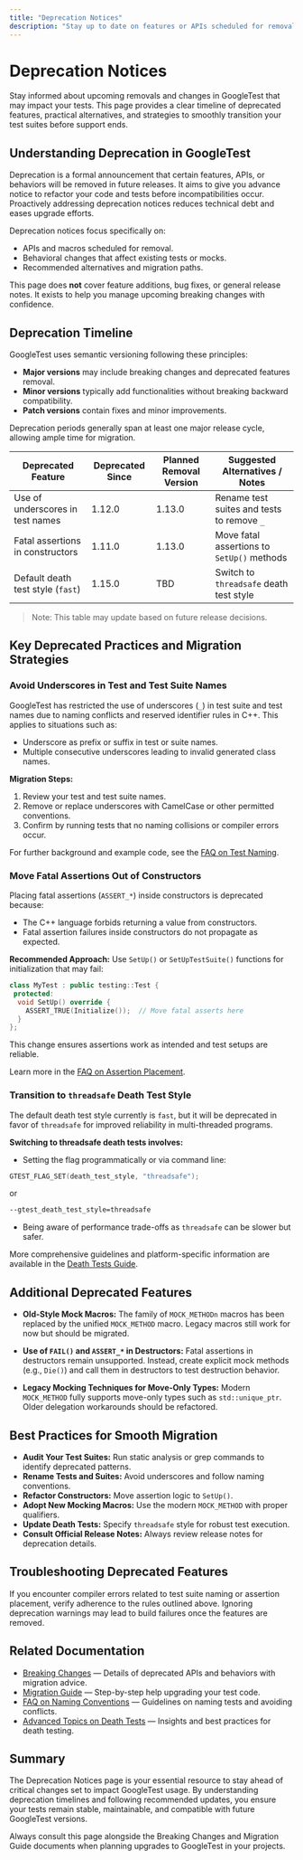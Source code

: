 ```yaml
---
title: "Deprecation Notices"
description: "Stay up to date on features or APIs scheduled for removal. This page documents deprecation timelines, suggested alternatives, and recommended strategies for transitioning before support ends."
---
```


# Deprecation Notices

Stay informed about upcoming removals and changes in GoogleTest that may impact your tests. This page provides a clear timeline of deprecated features, practical alternatives, and strategies to smoothly transition your test suites before support ends.

## Understanding Deprecation in GoogleTest

Deprecation is a formal announcement that certain features, APIs, or behaviors will be removed in future releases. It aims to give you advance notice to refactor your code and tests before incompatibilities occur. Proactively addressing deprecation notices reduces technical debt and eases upgrade efforts.

Deprecation notices focus specifically on:

- APIs and macros scheduled for removal.
- Behavioral changes that affect existing tests or mocks.
- Recommended alternatives and migration paths.

This page does **not** cover feature additions, bug fixes, or general release notes. It exists to help you manage upcoming breaking changes with confidence.

## Deprecation Timeline

GoogleTest uses semantic versioning following these principles:

- **Major versions** may include breaking changes and deprecated features removal.
- **Minor versions** typically add functionalities without breaking backward compatibility.
- **Patch versions** contain fixes and minor improvements.

Deprecation periods generally span at least one major release cycle, allowing ample time for migration.

| Deprecated Feature                  | Deprecated Since | Planned Removal Version | Suggested Alternatives / Notes              |
|-----------------------------------|------------------|-------------------------|---------------------------------------------|
| Use of underscores in test names   | 1.12.0           | 1.13.0                  | Rename test suites and tests to remove `_`  |
| Fatal assertions in constructors  | 1.11.0           | 1.13.0                  | Move fatal assertions to `SetUp()` methods  |
| Default death test style (`fast`) | 1.15.0           | TBD                     | Switch to `threadsafe` death test style     |

> Note: This table may update based on future release decisions.

## Key Deprecated Practices and Migration Strategies

### Avoid Underscores in Test and Test Suite Names

GoogleTest has restricted the use of underscores (`_`) in test suite and test names due to naming conflicts and reserved identifier rules in C++. This applies to situations such as:

- Underscore as prefix or suffix in test or suite names.
- Multiple consecutive underscores leading to invalid generated class names.

**Migration Steps:**

1. Review your test and test suite names.
2. Remove or replace underscores with CamelCase or other permitted conventions.
3. Confirm by running tests that no naming collisions or compiler errors occur.

For further background and example code, see the [FAQ on Test Naming](../faq/getting-started-common-issues/installation-build-troubleshooting.md#why-should-test-suite-names-and-test-names-not-contain-underscore).

### Move Fatal Assertions Out of Constructors

Placing fatal assertions (`ASSERT_*`) inside constructors is deprecated because:

- The C++ language forbids returning a value from constructors.
- Fatal assertion failures inside constructors do not propagate as expected.

**Recommended Approach:** Use `SetUp()` or `SetUpTestSuite()` functions for initialization that may fail:

```cpp
class MyTest : public testing::Test {
 protected:
  void SetUp() override {
    ASSERT_TRUE(Initialize());  // Move fatal asserts here
  }
};
```

This change ensures assertions work as intended and test setups are reliable.

Learn more in the [FAQ on Assertion Placement](../faq/getting-started-common-issues/installation-build-troubleshooting.md#should-i-use-the-constructordestructor-of-the-test-fixture-or-setupteardown).

### Transition to `threadsafe` Death Test Style

The default death test style currently is `fast`, but it will be deprecated in favor of `threadsafe` for improved reliability in multi-threaded programs.

**Switching to threadsafe death tests involves:**

- Setting the flag programmatically or via command line:

```cpp
GTEST_FLAG_SET(death_test_style, "threadsafe");
```

or

```bash
--gtest_death_test_style=threadsafe
```

- Being aware of performance trade-offs as `threadsafe` can be slower but safer.

More comprehensive guidelines and platform-specific information are available in the [Death Tests Guide](../guides/solutions-and-patterns/death-tests.md).

## Additional Deprecated Features

- **Old-Style Mock Macros:** The family of `MOCK_METHODn` macros has been replaced by the unified `MOCK_METHOD` macro. Legacy macros still work for now but should be migrated.

- **Use of `FAIL()` and `ASSERT_*` in Destructors:** Fatal assertions in destructors remain unsupported. Instead, create explicit mock methods (e.g., `Die()`) and call them in destructors to test destruction behavior.

- **Legacy Mocking Techniques for Move-Only Types:** Modern `MOCK_METHOD` fully supports move-only types such as `std::unique_ptr`. Older delegation workarounds should be refactored.

## Best Practices for Smooth Migration

- **Audit Your Test Suites:** Run static analysis or grep commands to identify deprecated patterns.
- **Rename Tests and Suites:** Avoid underscores and follow naming conventions.
- **Refactor Constructors:** Move assertion logic to `SetUp()`.
- **Adopt New Mocking Macros:** Use the modern `MOCK_METHOD` with proper qualifiers.
- **Update Death Tests:** Specify `threadsafe` style for robust test execution.
- **Consult Official Release Notes:** Always review release notes for deprecation details.

## Troubleshooting Deprecated Features

<Tip>
If you encounter compiler errors related to test suite naming or assertion placement, verify adherence to the rules outlined above.
</Tip>

<Warning>
Ignoring deprecation warnings may lead to build failures once the features are removed.
</Warning>

## Related Documentation

- [Breaking Changes](../changelog/upgrade-migration/breaking-changes.md) — Details of deprecated APIs and behaviors with migration advice.
- [Migration Guide](../changelog/upgrade-migration/migration-guide.md) — Step-by-step help upgrading your test code.
- [FAQ on Naming Conventions](../faq/getting-started-common-issues/installation-build-troubleshooting.md#why-should-test-suite-names-and-test-names-not-contain-underscore) — Guidelines on naming tests and avoiding conflicts.
- [Advanced Topics on Death Tests](../docs/advanced.md#death-tests) — Insights and best practices for death testing.

## Summary

The Deprecation Notices page is your essential resource to stay ahead of critical changes set to impact GoogleTest usage. By understanding deprecation timelines and following recommended updates, you ensure your tests remain stable, maintainable, and compatible with future GoogleTest versions.

Always consult this page alongside the Breaking Changes and Migration Guide documents when planning upgrades to GoogleTest in your projects.